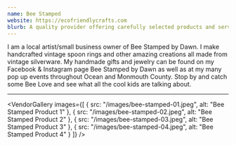 ```yaml
---
name: Bee Stamped
website: https://ecofriendlycrafts.com
blurb: A quality provider offering carefully selected products and services. Their presence adds value to our benefit event while supporting our shared mission.
---
```


I am a local artist/small business owner of Bee Stamped by Dawn. I make handcrafted vintage spoon rings and other amazing creations all made from vintage silverware. My handmade gifts and jewelry can be found on my Facebook & Instagram page Bee Stamped by Dawn as well as at my many pop up events throughout Ocean and Monmouth County. Stop by and catch some Bee Love and see what all the cool kids are talking about.

---

<VendorGallery 
  images={[
    { src: "/images/bee-stamped-01.jpeg", alt: "Bee Stamped Product 1" },
    { src: "/images/bee-stamped-02.jpeg", alt: "Bee Stamped Product 2" },
    { src: "/images/bee-stamped-03.jpeg", alt: "Bee Stamped Product 3" },
    { src: "/images/bee-stamped-04.jpeg", alt: "Bee Stamped Product 4" }
  ]}
/>
